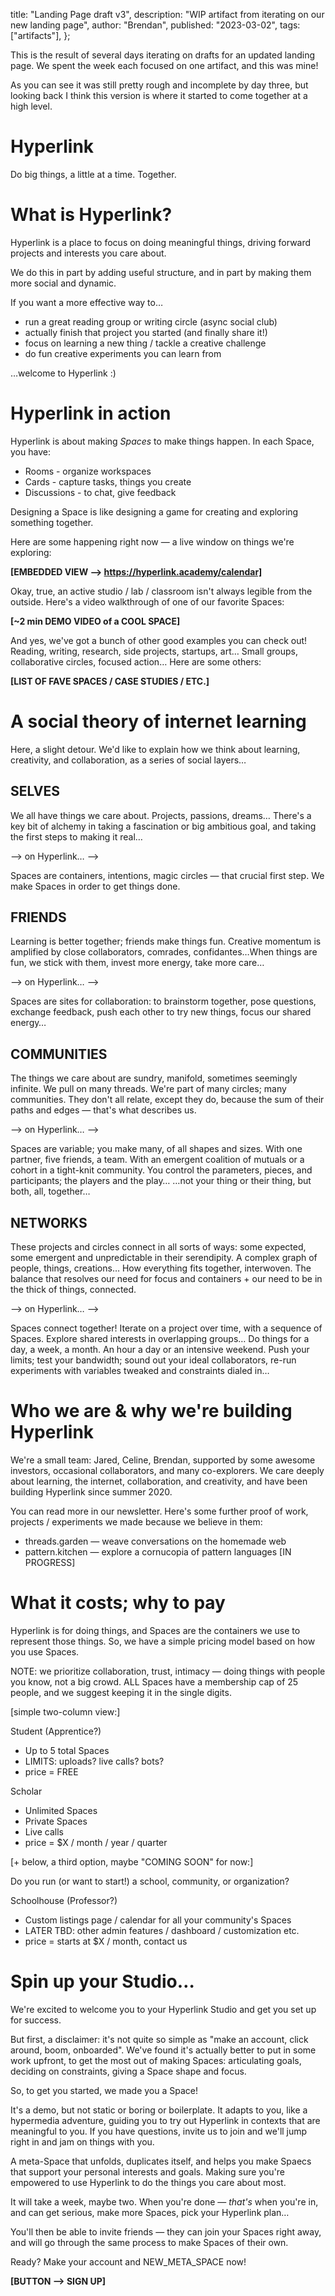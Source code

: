   title: "Landing Page draft v3",
  description: "WIP artifact from iterating on our new landing page",
  author: "Brendan",
  published: "2023-03-02",
  tags: ["artifacts"],
};

<Annotation author="brendan" date="3.20.23">
  <p>
    This is the result of several days iterating on drafts for an updated
    landing page. We spent the week each focused on one artifact, and this was
    mine!
  </p>
  <p>
    As you can see it was still pretty rough and incomplete by day three, but
    looking back I think this version is where it started to come together at a
    high level.
  </p>
</Annotation>

# Hyperlink

Do big things, a little at a time. Together.

# What is Hyperlink?

Hyperlink is a place to focus on doing meaningful things, driving forward projects and interests you care about.

We do this in part by adding useful structure, and in part by making them more social and dynamic.

If you want a more effective way to…

- run a great reading group or writing circle (async social club)
- actually finish that project you started (and finally share it!)
- focus on learning a new thing / tackle a creative challenge
- do fun creative experiments you can learn from

…welcome to Hyperlink :)

# Hyperlink in action

Hyperlink is about making _Spaces_ to make things happen. In each Space, you have:

- Rooms - organize workspaces
- Cards - capture tasks, things you create
- Discussions - to chat, give feedback

Designing a Space is like designing a game for creating and exploring something together.

Here are some happening right now — a live window on things we're exploring:

**[EMBEDDED VIEW --> https://hyperlink.academy/calendar]**

Okay, true, an active studio / lab / classroom isn't always legible from the outside. Here's a video walkthrough of one of our favorite Spaces:

**[~2 min DEMO VIDEO of a COOL SPACE]**

And yes, we've got a bunch of other good examples you can check out! Reading, writing, research, side projects, startups, art… Small groups, collaborative circles, focused action… Here are some others:

**[LIST OF FAVE SPACES / CASE STUDIES / ETC.]**

# A social theory of internet learning

Here, a slight detour. We'd like to explain how we think about learning, creativity, and collaboration, as a series of social layers…

## SELVES

We all have things we care about. Projects, passions, dreams… There's a key bit of alchemy in taking a fascination or big ambitious goal, and taking the first steps to making it real…

--> on Hyperlink… -->

Spaces are containers, intentions, magic circles — that crucial first step. We make Spaces in order to get things done.

## FRIENDS

Learning is better together; friends make things fun. Creative momentum is amplified by close collaborators, comrades, confidantes…When
things are fun, we stick with them, invest more energy, take more care…

--> on Hyperlink… -->

Spaces are sites for collaboration: to brainstorm together, pose questions, exchange feedback, push each other to try new things, focus our shared energy…

## COMMUNITIES

The things we care about are sundry, manifold, sometimes seemingly infinite. We pull on many threads. We're part of many circles; many communities. They don't all relate, except they do, because the sum of their paths and edges — that's what describes us.

--> on Hyperlink… -->

Spaces are variable; you make many, of all shapes and sizes. With one partner, five friends, a team. With an emergent coalition of mutuals or a cohort in a tight-knit community. You control the parameters, pieces, and participants; the players and the play…
…not your thing or their thing, but both, all, together…

## NETWORKS

These projects and circles connect in all sorts of ways: some expected, some emergent and unpredictable in their serendipity. A complex graph of people, things, creations… How everything fits together, interwoven. The balance that resolves our need for focus and containers + our need to be in the thick of things, connected.

--> on Hyperlink… -->

Spaces connect together! Iterate on a project over time, with a sequence of Spaces. Explore shared interests in overlapping groups…
Do things for a day, a week, a month. An hour a day or an intensive weekend. Push your limits; test your bandwidth; sound out your ideal collaborators, re-run experiments with variables tweaked and constraints dialed in…

# Who we are & why we're building Hyperlink

We're a small team: Jared, Celine, Brendan, supported by some awesome investors, occasional collaborators, and many co-explorers. We care deeply about learning, the internet, collaboration, and creativity, and have been building Hyperlink since summer 2020.

You can read more in our newsletter. Here's some further proof of work, projects / experiments we made because we believe in them:

- threads.garden — weave conversations on the homemade web
- pattern.kitchen — explore a cornucopia of pattern languages [IN PROGRESS]

# What it costs; why to pay

Hyperlink is for doing things, and Spaces are the containers we use to represent those things. So, we have a simple pricing model based on how you use Spaces.

NOTE: we prioritize collaboration, trust, intimacy — doing things with people you know, not a big crowd. ALL Spaces have a membership cap of 25 people, and we suggest keeping it in the single digits.

[simple two-column view:]

Student (Apprentice?)

- Up to 5 total Spaces
- LIMITS: uploads? live calls? bots?
- price = FREE

Scholar

- Unlimited Spaces
- Private Spaces
- Live calls
- price = $X / month / year / quarter

[+ below, a third option, maybe "COMING SOON" for now:]

Do you run (or want to start!) a school, community, or organization?

Schoolhouse (Professor?)

- Custom listings page / calendar for all your community's Spaces
- LATER TBD: other admin features / dashboard / customization etc.
- price = starts at $X / month, contact us

# Spin up your Studio…

We're excited to welcome you to your Hyperlink Studio and get you set up for success.

But first, a disclaimer: it's not quite so simple as "make an account, click around, boom, onboarded". We've found it's actually better to put in some work upfront, to get the most out of making Spaces: articulating goals, deciding on constraints, giving a Space shape and focus.

So, to get you started, we made you a Space!

It's a demo, but not static or boring or boilerplate. It adapts to you, like a hypermedia adventure, guiding you to try out Hyperlink in contexts that are meaningful to you. If you have questions, invite us to join and we'll jump right in and jam on things with you.

A meta-Space that unfolds, duplicates itself, and helps you make Spaecs that support your personal interests and goals. Making sure you're empowered to use Hyperlink to do the things you care about most.

It will take a week, maybe two. When you're done — _that's_ when you're in, and can get serious, make more Spaces, pick your Hyperlink plan…

You'll then be able to invite friends — they can join your Spaces right away, and will go through the same process to make Spaces of their own.

Ready? Make your account and NEW_META_SPACE now!

**[BUTTON --> SIGN UP]**

